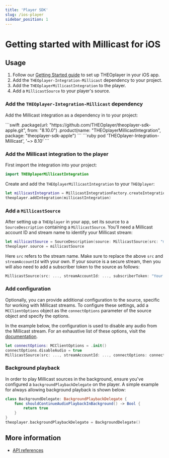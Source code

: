 ```yaml
---
title: 'Player SDK'
slug: /ios-player
sidebar_position: 1
---
```


# Getting started with Millicast for iOS


## Usage

1. Follow our [Getting Started guide](pathname:///theoplayer/getting-started/sdks/ios/getting-started.mdx) to set up THEOplayer in your iOS app.
2. Add the `THEOplayer-Integration-Millicast` dependency to your project.
3. Add the `THEOplayerMillicastIntegration` to the player.
4. Add a `MillicastSource` to your player's source.

### Add the `THEOplayer-Integration-Millicast` dependency

Add the Millicast integration as a dependency in to your project:

<Tabs queryString="lang">
    <!-- prettier-ignore-start -->
    <TabItem value="spm" label="Swift Package Manager">
    ```swift
    .package(url: "https://github.com/THEOplayer/theoplayer-sdk-apple.git", from: "8.10.0")
    .product(name: "THEOplayerMillicastIntegration", package: "theoplayer-sdk-apple")
    ```
    </TabItem>
    <TabItem value="cocoapods" label="Cocoapods">
    ```ruby
    pod 'THEOplayer-Integration-Millicast', '~> 8.10'
    ```
    </TabItem>
    <!-- prettier-ignore-end -->
</Tabs>

### Add the Millicast integration to the player

First import the integration into your project:

```swift
import THEOplayerMillicastIntegration
```

Create and add the `THEOplayerMillicastIntegration` to your `THEOplayer`:

```swift
let millicastIntegration = MillicastIntegrationFactory.createIntegration()
theoplayer.addIntegration(millicastIntegration)
```

### Add a `MillicastSource`

After setting up a `THEOplayer` in your app, set its source to a `SourceDescription` containing a `MillicastSource`.
You'll need a Millicast account ID and stream name to identify your Millicast stream:

```swift
let millicastSource = SourceDescription(source: MillicastSource(src: "multiview", streamAccountId: "k9Mwad"))
theoplayer.source = millicastSource
```

Here `src` refers to the stream name. Make sure to replace the above `src` and `streamAccountId` with your own. If your source is a secure stream, then you will
also need to add a subscriber token to the source as follows:

```swift
MillicastSource(src: ..., streamAccountId: ..., subscriberToken: "Your token")
```

### Add configuration

Optionally, you can provide additional configuration to the source, specific for working with Millicast streams.
To configure these settings, add a `MCClientOptions` object as the `connectOptions` parameter of the source object
and specify the options.

In the example below, the configuration is used to disable any audio from the Millicast stream.
For an exhaustive list of these options, visit the [documentation](https://millicast.github.io/doc/latest/apple/documentation/millicastsdk/mcclientoptions).

```swift
let connectOptions: MCClientOptions = .init()
connectOptions.disableAudio = true
MillicastSource(src: ..., streamAccountId: ..., connectOptions: connectOptions)
```

### Background playback

In order to play Millicast sources in the background, ensure you've configured a `backgroundPlaybackDelegate` on the player. A simple example for always allowing background playback is shown below:

```swift
class BackgroundDelegate: BackgroundPlaybackDelegate {
    func shouldContinueAudioPlaybackInBackground() -> Bool {
        return true
    }
}
theoplayer.backgroundPlaybackDelegate = BackgroundDelegate()
```

## More information

- [API references](pathname:///theoplayer/v9/api-reference/ios/Millicast/index.html)
